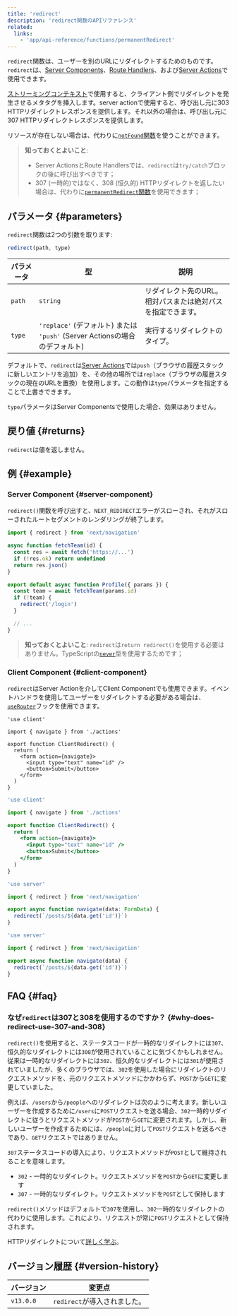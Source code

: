 ```yaml
---
title: 'redirect'
description: 'redirect関数のAPIリファレンス'
related:
  links:
    - 'app/api-reference/functions/permanentRedirect'
---
```


`redirect`関数は、ユーザーを別のURLにリダイレクトするためのものです。`redirect`は、[Server Components](/docs/app/building-your-application/rendering/server-components)、[Route Handlers](/docs/app/building-your-application/routing/route-handlers)、および[Server Actions](/docs/app/building-your-application/data-fetching/server-actions-and-mutations)で使用できます。

[ストリーミングコンテキスト](/docs/app/building-your-application/routing/loading-ui-and-streaming#what-is-streaming)で使用すると、クライアント側でリダイレクトを発生させるメタタグを挿入します。server actionで使用すると、呼び出し元に303 HTTPリダイレクトレスポンスを提供します。それ以外の場合は、呼び出し元に307 HTTPリダイレクトレスポンスを提供します。

リソースが存在しない場合は、代わりに[`notFound`関数](/docs/app/api-reference/functions/not-found)を使うことができます。

> **知っておくとよいこと**:
>
> - Server ActionsとRoute Handlersでは、`redirect`は`try/catch`ブロックの後に呼び出すべきです；
> - 307 (一時的)ではなく、308 (恒久的) HTTPリダイレクトを返したい場合は、代わりに[`permanentRedirect`関数](/docs/app/api-reference/functions/permanentRedirect)を使用できます；

## パラメータ {#parameters}

`redirect`関数は2つの引数を取ります:

```js
redirect(path, type)
```

| パラメータ | 型                                                                          | 説明                                                        |
| ---------- | --------------------------------------------------------------------------- | ----------------------------------------------------------- |
| `path`     | `string`                                                                    | リダイレクト先のURL。相対パスまたは絶対パスを指定できます。 |
| `type`     | `'replace'` (デフォルト) または `'push'` (Server Actionsの場合のデフォルト) | 実行するリダイレクトのタイプ。                              |

デフォルトで、`redirect`は[Server Actions](/docs/app/building-your-application/data-fetching/server-actions-and-mutations)では`push`（ブラウザの履歴スタックに新しいエントリを追加）を、その他の場所では`replace`（ブラウザの履歴スタックの現在のURLを置換）を使用します。この動作は`type`パラメータを指定することで上書きできます。

`type`パラメータはServer Componentsで使用した場合、効果はありません。

## 戻り値 {#returns}

`redirect`は値を返しません。

## 例 {#example}

### Server Component {#server-component}

`redirect()`関数を呼び出すと、`NEXT_REDIRECT`エラーがスローされ、それがスローされたルートセグメントのレンダリングが終了します。

```jsx title="app/team/[id]/page.js"
import { redirect } from 'next/navigation'

async function fetchTeam(id) {
  const res = await fetch('https://...')
  if (!res.ok) return undefined
  return res.json()
}

export default async function Profile({ params }) {
  const team = await fetchTeam(params.id)
  if (!team) {
    redirect('/login')
  }

  // ...
}
```

> **知っておくとよいこと**: `redirect`は`return redirect()`を使用する必要はありません。TypeScriptの[`never`](https://www.typescriptlang.org/docs/handbook/2/functions.html#never)型を使用するためです；

### Client Component {#client-component}

`redirect`はServer Actionを介してClient Componentでも使用できます。イベントハンドラを使用してユーザーをリダイレクトする必要がある場合は、[`useRouter`](/docs/app/api-reference/functions/use-router)フックを使用できます。

<Tabs>
<TabItem value="tsx" label="TypeScript">

```tsx title="app/client-redirect.tsx" switcher
'use client'

import { navigate } from './actions'

export function ClientRedirect() {
  return (
    <form action={navigate}>
      <input type="text" name="id" />
      <button>Submit</button>
    </form>
  )
}
```

</TabItem>
<TabItem value="jsx" label="JavaScript">

```jsx title="app/client-redirect.jsx" switcher
'use client'

import { navigate } from './actions'

export function ClientRedirect() {
  return (
    <form action={navigate}>
      <input type="text" name="id" />
      <button>Submit</button>
    </form>
  )
}
```

</TabItem>
</Tabs>

<Tabs>
<TabItem value="ts" label="TypeScript">

```ts title="app/actions.ts" switcher
'use server'

import { redirect } from 'next/navigation'

export async function navigate(data: FormData) {
  redirect(`/posts/${data.get('id')}`)
}
```

</TabItem>
<TabItem value="js" label="JavaScript">

```js title="app/actions.js" switcher
'use server'

import { redirect } from 'next/navigation'

export async function navigate(data) {
  redirect(`/posts/${data.get('id')}`)
}
```

</TabItem>
</Tabs>

## FAQ {#faq}

### なぜ`redirect`は307と308を使用するのですか？ {#why-does-redirect-use-307-and-308}

`redirect()`を使用すると、ステータスコードが一時的なリダイレクトには`307`、恒久的なリダイレクトには`308`が使用されていることに気づくかもしれません。従来は一時的なリダイレクトには`302`、恒久的なリダイレクトには`301`が使用されていましたが、多くのブラウザでは、`302`を使用した場合にリダイレクトのリクエストメソッドを、元のリクエストメソッドにかかわらず、`POST`から`GET`に変更していました。

例えば、`/users`から`/people`へのリダイレクトは次のように考えます。新しいユーザーを作成するために`/users`に`POST`リクエストを送る場合、`302`一時的リダイレクトに従うとリクエストメソッドが`POST`から`GET`に変更されます。しかし、新しいユーザーを作成するためには、`/people`に対して`POST`リクエストを送るべきであり、`GET`リクエストではありません。

`307`ステータスコードの導入により、リクエストメソッドが`POST`として維持されることを意味します。

- `302` - 一時的なリダイレクト。リクエストメソッドを`POST`から`GET`に変更します
- `307` - 一時的なリダイレクト。リクエストメソッドを`POST`として保持します

`redirect()`メソッドはデフォルトで`307`を使用し、`302`一時的なリダイレクトの代わりに使用します。これにより、リクエストが常に`POST`リクエストとして保持されます。

HTTPリダイレクトについて[詳しく学ぶ](https://developer.mozilla.org/docs/Web/HTTP/Redirections)。

## バージョン履歴 {#version-history}

| バージョン | 変更点                       |
| ---------- | ---------------------------- |
| `v13.0.0`  | `redirect`が導入されました。 |
